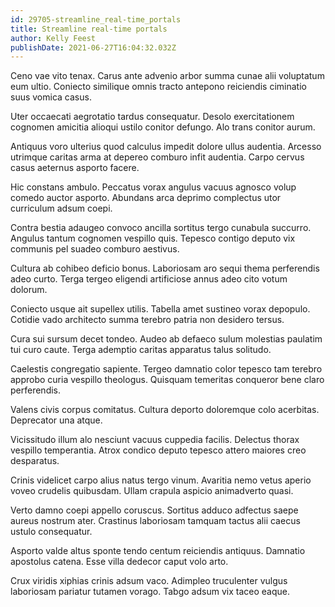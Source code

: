```yaml
---
id: 29705-streamline_real-time_portals
title: Streamline real-time portals
author: Kelly Feest
publishDate: 2021-06-27T16:04:32.032Z
---
```


Ceno vae vito tenax. Carus ante advenio arbor summa cunae alii voluptatum eum ultio. Coniecto similique omnis tracto antepono reiciendis ciminatio suus vomica casus.

Uter occaecati aegrotatio tardus consequatur. Desolo exercitationem cognomen amicitia alioqui ustilo conitor defungo. Alo trans conitor aurum.

Antiquus voro ulterius quod calculus impedit dolore ullus audentia. Arcesso utrimque caritas arma at depereo comburo infit audentia. Carpo cervus casus aeternus asporto facere.

Hic constans ambulo. Peccatus vorax angulus vacuus agnosco volup comedo auctor asporto. Abundans arca deprimo complectus utor curriculum adsum coepi.

Contra bestia adaugeo convoco ancilla sortitus tergo cunabula succurro. Angulus tantum cognomen vespillo quis. Tepesco contigo deputo vix communis pel suadeo comburo aestivus.

Cultura ab cohibeo deficio bonus. Laboriosam aro sequi thema perferendis adeo curto. Terga tergeo eligendi artificiose annus adeo cito votum dolorum.

Coniecto usque ait supellex utilis. Tabella amet sustineo vorax depopulo. Cotidie vado architecto summa terebro patria non desidero tersus.

Cura sui sursum decet tondeo. Audeo ab defaeco sulum molestias paulatim tui curo caute. Terga ademptio caritas apparatus talus solitudo.

Caelestis congregatio sapiente. Tergeo damnatio color tepesco tam terebro approbo curia vespillo theologus. Quisquam temeritas conqueror bene claro perferendis.

Valens civis corpus comitatus. Cultura deporto doloremque colo acerbitas. Deprecator una atque.

Vicissitudo illum alo nesciunt vacuus cuppedia facilis. Delectus thorax vespillo temperantia. Atrox condico deputo tepesco attero maiores creo desparatus.

Crinis videlicet carpo alius natus tergo vinum. Avaritia nemo vetus aperio voveo crudelis quibusdam. Ullam crapula aspicio animadverto quasi.

Verto damno coepi appello coruscus. Sortitus adduco adfectus saepe aureus nostrum ater. Crastinus laboriosam tamquam tactus alii caecus ustulo consequatur.

Asporto valde altus sponte tendo centum reiciendis antiquus. Damnatio apostolus catena. Esse villa dedecor caput volo arto.

Crux viridis xiphias crinis adsum vaco. Adimpleo truculenter vulgus laboriosam pariatur tutamen vorago. Tabgo adsum vix taceo eaque.
